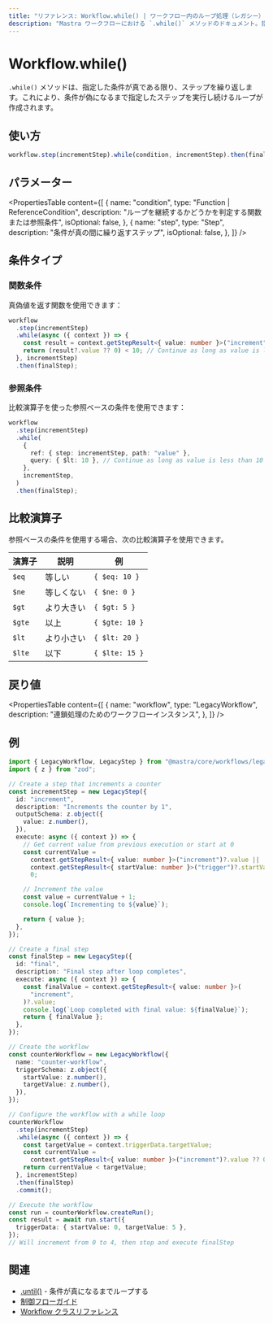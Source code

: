 ```yaml
---
title: "リファレンス: Workflow.while() | ワークフロー内のループ処理（レガシー） | Mastra ドキュメント"
description: "Mastra ワークフローにおける `.while()` メソッドのドキュメント。指定した条件が真である限り、ステップを繰り返します。"
---
```




# Workflow.while()

`.while()` メソッドは、指定した条件が真である限り、ステップを繰り返します。これにより、条件が偽になるまで指定したステップを実行し続けるループが作成されます。



## 使い方

```typescript
workflow.step(incrementStep).while(condition, incrementStep).then(finalStep);
```



## パラメーター

<PropertiesTable
  content={[
    {
      name: "condition",
      type: "Function | ReferenceCondition",
      description:
        "ループを継続するかどうかを判定する関数または参照条件",
      isOptional: false,
    },
    {
      name: "step",
      type: "Step",
      description: "条件が真の間に繰り返すステップ",
      isOptional: false,
    },
  ]}
/>



## 条件タイプ

### 関数条件

真偽値を返す関数を使用できます：

```typescript
workflow
  .step(incrementStep)
  .while(async ({ context }) => {
    const result = context.getStepResult<{ value: number }>("increment");
    return (result?.value ?? 0) < 10; // Continue as long as value is less than 10
  }, incrementStep)
  .then(finalStep);
```

### 参照条件

比較演算子を使った参照ベースの条件を使用できます：

```typescript
workflow
  .step(incrementStep)
  .while(
    {
      ref: { step: incrementStep, path: "value" },
      query: { $lt: 10 }, // Continue as long as value is less than 10
    },
    incrementStep,
  )
  .then(finalStep);
```



## 比較演算子

参照ベースの条件を使用する場合、次の比較演算子を使用できます。

| 演算子    | 説明                     | 例              |
| -------- | ------------------------ | -------------- |
| `$eq`    | 等しい                   | `{ $eq: 10 }`  |
| `$ne`    | 等しくない               | `{ $ne: 0 }`   |
| `$gt`    | より大きい               | `{ $gt: 5 }`   |
| `$gte`   | 以上                     | `{ $gte: 10 }` |
| `$lt`    | より小さい               | `{ $lt: 20 }`  |
| `$lte`   | 以下                     | `{ $lte: 15 }` |



## 戻り値

<PropertiesTable
  content={[
    {
      name: "workflow",
      type: "LegacyWorkflow",
      description: "連鎖処理のためのワークフローインスタンス",
    },
  ]}
/>



## 例

```typescript
import { LegacyWorkflow, LegacyStep } from "@mastra/core/workflows/legacy";
import { z } from "zod";

// Create a step that increments a counter
const incrementStep = new LegacyStep({
  id: "increment",
  description: "Increments the counter by 1",
  outputSchema: z.object({
    value: z.number(),
  }),
  execute: async ({ context }) => {
    // Get current value from previous execution or start at 0
    const currentValue =
      context.getStepResult<{ value: number }>("increment")?.value ||
      context.getStepResult<{ startValue: number }>("trigger")?.startValue ||
      0;

    // Increment the value
    const value = currentValue + 1;
    console.log(`Incrementing to ${value}`);

    return { value };
  },
});

// Create a final step
const finalStep = new LegacyStep({
  id: "final",
  description: "Final step after loop completes",
  execute: async ({ context }) => {
    const finalValue = context.getStepResult<{ value: number }>(
      "increment",
    )?.value;
    console.log(`Loop completed with final value: ${finalValue}`);
    return { finalValue };
  },
});

// Create the workflow
const counterWorkflow = new LegacyWorkflow({
  name: "counter-workflow",
  triggerSchema: z.object({
    startValue: z.number(),
    targetValue: z.number(),
  }),
});

// Configure the workflow with a while loop
counterWorkflow
  .step(incrementStep)
  .while(async ({ context }) => {
    const targetValue = context.triggerData.targetValue;
    const currentValue =
      context.getStepResult<{ value: number }>("increment")?.value ?? 0;
    return currentValue < targetValue;
  }, incrementStep)
  .then(finalStep)
  .commit();

// Execute the workflow
const run = counterWorkflow.createRun();
const result = await run.start({
  triggerData: { startValue: 0, targetValue: 5 },
});
// Will increment from 0 to 4, then stop and execute finalStep
```



## 関連

- [.until()](./until.mdx) - 条件が真になるまでループする
- [制御フローガイド](../../docs/workflows-legacy/control-flow.mdx)
- [Workflow クラスリファレンス](./workflow.mdx)
